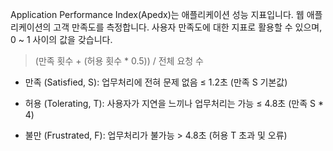 Application Performance Index(Apedx)는 애플리케이션 성능 지표입니다. 웹 애플리케이션의 고객 만족도를 측정합니다. 사용자 만족도에 대한 지표로 활용할 수 있으며, 0 ~ 1 사이의 값을 갖습니다.

> (만족 횟수 + (허용 횟수 * 0.5)) / 전체 요청 수

* 만족 (Satisfied, S): 업무처리에 전혀 문제 없음 ≤ 1.2초 (만족 S 기본값)

* 허용 (Tolerating, T): 사용자가 지연을 느끼나 업무처리는 가능 ≤ 4.8초 (만족 S * 4)

* 불만 (Frustrated, F): 업무처리가 불가능 > 4.8초 (허용 T 초과 및 오류)